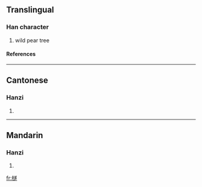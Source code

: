 ==Translingual==
===Han character===
{{Han char|rn=75|rad=木|as=13|sn=17|four=4893<sub>3</sub>|canj=木卜廿人 (DYTO)}}
# wild pear tree
====References====
{{Han ref|kx=0557.020|dkj=15667|hdz=21304.010|uh=6A96|ud=27286|bh=ECF4|bd=60660}}

----
==Cantonese==
===Hanzi===
{{yue-hanzi|jyut=|y=seui6}}
# {{defn|Cantonese}}

----
==Mandarin==
===Hanzi===
{{cmn-hanzi|pin=[[bì]] ([[bi4]]), [[suì]] ([[sui4]])|wg=pi<sup>4</sup>, sui<sup>4</sup>}}
# {{defn|Mandarin}}

[[fr:檖]]